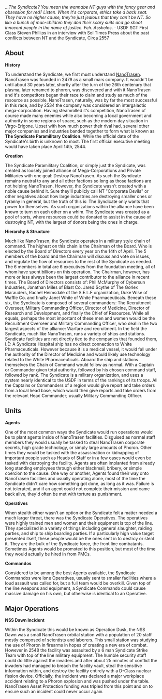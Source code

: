 {{wip

|assign = Jared12100}}

''...The Syndicate? You mean the wannabe NT guys with the fancy gear and obsession for red? Listen. When it's corporate, ethics take a back seat. They have no higher cause, they're just jealous that they can't be NT. So like a bunch of man-children they don their scary suits and go shoot innocent people in the name of justice. Feh. Assholes''. - USDF SGT First Class Steven Phillips in an interview with Sol Times Press about the past conflicts between NT and the Syndicate, Circa 2557

== About ==
'''History'''

To understand the Syndicate, we first must understand [[NanoTrasen]]. NanoTrasen was founded in 2479 as a small mars company. It wouldn't be until about 30 years later, shortly after the turn of the 26th centenary that plasma, later renamed to phoron, was discovered and with it NanoTrasen and it's competitors began their race to claim and study as much of the resource as possible. NanoTrasen, naturally, was by far the most successful in this race, and by 2534 the company was considered an intergalactic mega-corporation. Having steamrolled it's competition, NanoTrasen of course made many enemies while also becoming a local government and authority in some regions of space, such as the modern day situation in Virgo-Erigone. Upset with how much power their rival had, several other major companies and industries banded together to form what is known as '''The Syndicate Paramilitary Coalition.''' While the official date of the Syndicate's birth is unknown to most. The first official executive meeting would have taken place April 14th, 2544.

'''Creation'''

The Syndicate Paramilitary Coalition, or simply just the Syndicate, was created as loosely joined alliance of Mega-Corporations and Private Militaries with one goal: Destroy NanoTrasen. As such the Syndicate remains neutral to any and all other factions so long as those factions are not helping NanoTrasen. However, the Syndicate wasn't created with a noble cause behind it. Sure they'll publicly call NT "Corporate Devils" or other negatives about how large industries are destroying smaller ones or tyranny in general, but the truth of this is: The Syndicate only wants that power for themselves. As such organizations within the alliance have been known to turn on each other on a whim. The Syndicate was created as a pool of sorts, where resources could be donated to assist in the cause of destroying NT, with the largest of donors being the ones in charge.

'''Hierarchy & Structure'''

Much like NanoTrasen, the Syndicate operates in a military style chain of command. The highest on this chain is the Chairman of the Board. Who is elected by the Board of Directors every year on the 14th of April. The 5 members of the board and the Chairman will discuss and vote on issues, and regulate the flow of resources to the rest of the Syndicate as needed. The 6 members in total are 6 executives from the foundation meeting, all of whom have spent billions on this operation. The Chairman, however, has more or less always been the largest contributor to the alliance in recent times. The Board of Directors consists of: Phil McMurphy of Cybersun Industries, Jonathan Miles of Blast Co. Jared Scythe of The Gorlex Marauders, Rachel Heimsdale of the S.E.L.F organization, Duke Wise of Waffle Co. and finally Janet White of White Pharmaceuticals. Beneath these six, the Syndicate is composed of several commanders: The Recruitment Overseer, Military Commanding Officer, Director of Medicine, Director of Research and Development, and finally the Chief of Resources. While all equals, perhaps the most important of these men and women would be the Recruitment Overseer and Military Commanding Officer, who deal in the two largest aspects of the alliance: Warfare and recruitment. In the field the Syndicate, much like NanoTrasen, runs a variety of ships and stations. Syndicate facilities are not directly tied to the companies that founded them, I.E: A Syndicate Hospital ship has no direct connection to White Pharmaceuticals. However because it is a medical vessel, it would fall under the authority of the Director of Medicine and would likely use technology related to the White Pharmaceuticals. Aboard the ship and stations themselves the Chain of Command would follow as normal. With a Captain or Commander given total authority, followed by his chosen command staff, followed by rank. The Syndicate is a military organization, and uses a system nearly identical to the USDF in terms of the rankings of its troops. All the Captains or Commanders of a region would give report and take orders from a local head base, which would then give reports and take orders from the relevant Head Commander; usually Military Commanding Officer.
== Units ==
'''Agents'''

One of the most common ways the Syndicate would run operations would be to plant agents inside of NanoTrasen facilities. Disguised as normal staff members they would usually be tasked to steal NanoTrasen corporate secrets, high grade technology, or simply large amounts of Phoron. Other times they would be tasked with the assassination or kidnapping of important people such as Heads of Staff or in a few cases would even be tasked with destroying the facility. Agents are often implanted from already long standing employees through either blackmail, bribery, or simple coercion to the cause. One way or another, Agents found their way onto NanoTrasen facilities and usually operating alone, most of the time the Syndicate didn't care how something got done, as long as it was. Failure is not tolerated, and if an agent could not complete their mission and came back alive, they'd often be met with torture as punishment.

'''Operatives'''

When stealth either wasn't an option or the Syndicate felt a matter needed a much larger threat, there was the Syndicate Operatives. The operatives were highly trained men and women and their equipment is top of the line. They specialized in a variety of things including general slaughter, raiding parties, and ship to ship boarding parties. If a particularly high value target presented itself, these people would be the ones sent in to destroy or steal it. They are the bulk of the Syndicate force, the front line combatants. Sometimes Agents would be promoted to this position, but most of the time they would actually be hired in from PMCs.

'''Commandos'''

Considered to be among the best Agents available, the Syndicate Commandos were lone Operatives, usually sent to smaller facilities where a loud assault was called for, but a full team would be overkill. Given top of the line weapons and equipment, a Syndicate Commando could cause massive damage on his own, but otherwise is identical to an Operative.

== Major Operations ==

'''NSS Dawn Incident'''

Within the Syndicate this would be known as Operation Dusk, the NSS Dawn was a small NanoTrasen orbital station with a population of 20 staff mostly composed of scientists and laborers. This small station was studying the use of Phoron in firearms in hopes of creating a new era of combat. However in 2548 the facility was assaulted by a 6 man Syndicate Strike Team with top of the line military equipment. The humble security staff could do little against the invaders and after about 25 minutes of conflict the invaders had managed to breach the facility vault, steal the sensitive information within, and destroy the facility entirely with a D-Class nuclear fission device. Officially, the incident was declared a major workplace accident relating to a Phoron explosion and was pushed under the table. NanoTrasen Asset Protection funding was tripled from this point and on to ensure such an incident could never occur again.